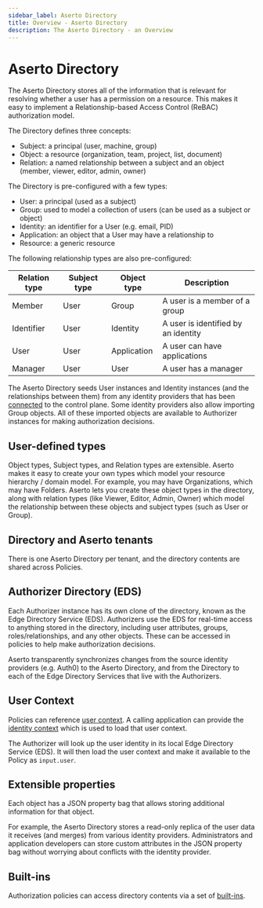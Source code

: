 ```yaml
---
sidebar_label: Aserto Directory
title: Overview - Aserto Directory
description: The Aserto Directory - an Overview
---
```


# Aserto Directory

The Aserto Directory stores all of the information that is relevant for resolving whether a user has 
a permission on a resource. This makes it easy to implement a Relationship-based Access Control (ReBAC)
authorization model.

The Directory defines three concepts:
* Subject: a principal (user, machine, group)
* Object: a resource (organization, team, project, list, document)
* Relation: a named relationship between a subject and an object (member, viewer, editor, admin, owner)

The Directory is pre-configured with a few types:
* User: a principal (used as a subject)
* Group: used to model a collection of users (can be used as a subject or object)
* Identity: an identifier for a User (e.g. email, PID)
* Application: an object that a User may have a relationship to
* Resource: a generic resource

The following relationship types are also pre-configured:


| Relation type | Subject type | Object type | Description                         |
|---------------|--------------|-------------|-------------------------------------|
| Member        | User         | Group       | A user is a member of a group       |
| Identifier    | User         | Identity    | A user is identified by an identity |
| User          | User         | Application | A user can have applications        |
| Manager       | User         | User        | A user has a manager                |


The Aserto Directory seeds User instances and Identity instances (and the relationships between them) from 
any identity providers that has been [connected](/docs/overview/connections) to the control plane.  Some identity 
providers also allow importing Group objects. All of these imported objects are available to Authorizer instances 
for making authorization decisions.

## User-defined types

Object types, Subject types, and Relation types are extensible. Aserto makes it easy to create your own types 
which model your resource hierarchy / domain model. For example, you may have Organizations, which may have Folders. 
Aserto lets you create these object types in the directory, along with relation types (like Viewer, Editor, Admin, Owner) 
which model the relationship between these objects and subject types (such as User or Group).

## Directory and Aserto tenants

There is one Aserto Directory per tenant, and the directory contents are shared across Policies.

## Authorizer Directory (EDS)

Each Authorizer instance has its own clone of the directory, known as the Edge Directory Service (EDS).
Authorizers use the EDS for real-time access to anything stored in the directory, including user attributes, 
groups, roles/relationships, and any other objects. These can be accessed in policies to help make authorization decisions.

Aserto transparently synchronizes changes from the source identity providers (e.g. Auth0) to the Aserto
Directory, and from the Directory to each of the Edge Directory Services that live with the
Authorizers.

## User Context

Policies can reference [user context](/docs/overview/policy#user-context). A calling application can
provide the [identity context](/docs/authorizer-guide/identity-context) which is used to load that user context.

The Authorizer will look up the user identity in its local Edge Directory Service (EDS). It will then
load the user context and make it available to the Policy as `input.user`.

## Extensible properties

Each object has a JSON property bag that allows storing additional information for that object.

For example, the Aserto Directory stores a read-only replica of the user data it receives (and merges) from various
identity providers. Administrators and application developers can store custom attributes in the JSON property bag without 
worrying about conflicts with the identity provider.

## Built-ins

Authorization policies can access directory contents via a set of [built-ins](/docs/authorizer-guide/built-ins). 
